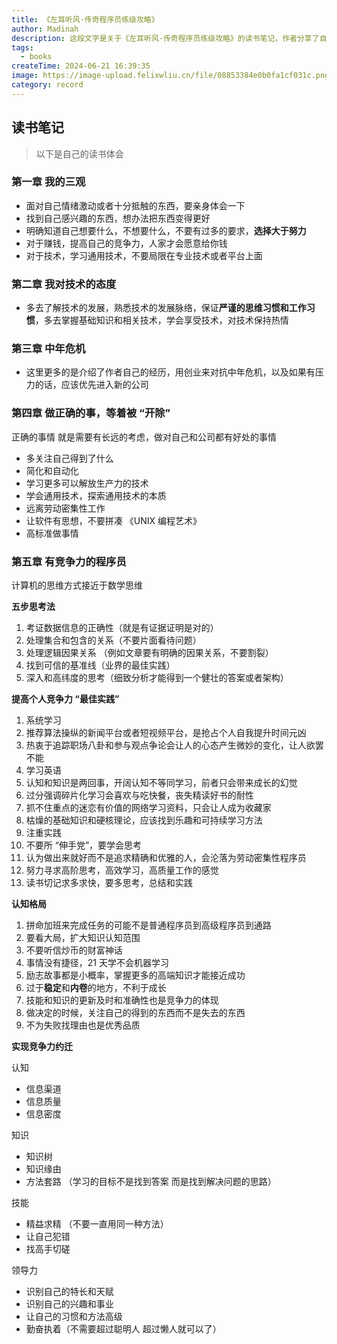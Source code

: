 ```yaml
---
title: 《左耳听风·传奇程序员练级攻略》
author: Madinah
description: 这段文字是关于《左耳听风·传奇程序员练级攻略》的读书笔记，作者分享了自己对书中内容的体会和总结。主要涵盖了以下几个章节的要点：我的三观： 包括面对情绪激动的事情要亲身体会，明确自己的需求和不要有过多要求，对于赚钱和技术的态度等。我对技术的态度： 鼓励多了解技术的发展，保持热情和享受技术。中年危机： 介绍了作者对抗中年危机的经历，以及如何处理压力。做正确的事： 强调做对自己和公司有好处的事情，远离劳动密集性工作，提高个人竞争力等。有竞争力的程序员： 强调计算机思维方式接近数学思维，提出五步思考法和提高个人竞争力的方法。这些内容涵盖了对个人成长、技术发展、职业竞争力等方面的思考和建议，旨在帮助程序员提升自己的能力和竞争力
tags:
  - books
createTime: 2024-06-21 16:39:35
image: https://image-upload.felixwliu.cn/file/08853384e0b0fa1cf031c.png
category: record
---
```



## 读书笔记

> 以下是自己的读书体会

### 第一章 我的三观

- 面对自己情绪激动或者十分抵触的东西，要亲身体会一下
- 找到自己感兴趣的东西，想办法把东西变得更好
- 明确知道自己想要什么，不想要什么，不要有过多的要求，**选择大于努力**
- 对于赚钱，提高自己的竞争力，人家才会愿意给你钱
- 对于技术，学习通用技术，不要局限在专业技术或者平台上面

### 第二章 我对技术的态度

- 多去了解技术的发展，熟悉技术的发展脉络，保证**严谨的思维习惯和工作习惯**，多去掌握基础知识和相关技术，学会享受技术，对技术保持热情

### 第三章 中年危机

- 这里更多的是介绍了作者自己的经历，用创业来对抗中年危机，以及如果有压力的话，应该优先进入新的公司

### 第四章 做正确的事，等着被 “开除”

正确的事情 就是需要有长远的考虑，做对自己和公司都有好处的事情
- 多关注自己得到了什么
- 简化和自动化
- 学习更多可以解放生产力的技术
- 学会通用技术，探索通用技术的本质
- 远离劳动密集性工作
- 让软件有思想，不要拼凑 《UNIX 编程艺术》
- 高标准做事情

### 第五章 有竞争力的程序员

计算机的思维方式接近于数学思维

**五步思考法**

1. 考证数据信息的正确性（就是有证据证明是对的）
2. 处理集合和包含的关系（不要片面看待问题）
3. 处理逻辑因果关系 （例如文章要有明确的因果关系，不要割裂）
4. 找到可信的基准线（业界的最佳实践）
5. 深入和高纬度的思考（细致分析才能得到一个健壮的答案或者架构）

**提高个人竞争力 “最佳实践”**

1. 系统学习
2. 推荐算法操纵的新闻平台或者短视频平台，是抢占个人自我提升时间元凶
3. 热衷于追踪职场八卦和参与观点争论会让人的心态产生微妙的变化，让人欲罢不能
4. 学习英语
5. 认知和知识是两回事，开阔认知不等同学习，前者只会带来成长的幻觉
6. 过分强调碎片化学习会喜欢与吃快餐，丧失精读好书的耐性
7. 抓不住重点的迷恋有价值的网络学习资料，只会让人成为收藏家
8. 枯燥的基础知识和硬核理论，应该找到乐趣和可持续学习方法
9. 注重实践
10. 不要所 “伸手党”，要学会思考
11. 认为做出来就好而不是追求精确和优雅的人，会沦落为劳动密集性程序员
12. 努力寻求高阶思考，高效学习，高质量工作的感觉
13. 读书切记求多求快，要多思考，总结和实践


**认知格局**

1. 拼命加班来完成任务的可能不是普通程序员到高级程序员到通路
2. 要看大局，扩大知识认知范围
3. 不要听信炒币的财富神话
4. 事情没有捷径，21 天学不会机器学习
5. 励志故事都是小概率，掌握更多的高端知识才能接近成功
6. 过于**稳定**和**内卷**的地方，不利于成长
7. 技能和知识的更新及时和准确性也是竞争力的体现
8. 做决定的时候，关注自己的得到的东西而不是失去的东西
9. 不为失败找理由也是优秀品质

**实现竞争力约迁**

认知
  - 信息渠道
  - 信息质量
  - 信息密度

知识
  - 知识树
  - 知识缘由
  - 方法套路 （学习的目标不是找到答案 而是找到解决问题的思路）

技能
  - 精益求精 （不要一直用同一种方法）
  - 让自己犯错
  - 找高手切磋

领导力
  - 识别自己的特长和天赋
  - 识别自己的兴趣和事业
  - 让自己的习惯和方法高级
  - 勤奋执着（不需要超过聪明人 超过懒人就可以了）



